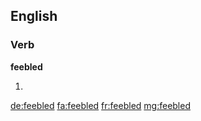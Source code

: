==English==

===Verb===
'''feebled'''

# {{past of|feeble}}

[[de:feebled]]
[[fa:feebled]]
[[fr:feebled]]
[[mg:feebled]]